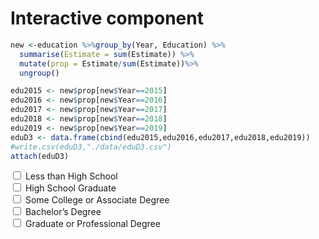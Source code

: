 # Interactive component

```r
new <-education %>%group_by(Year, Education) %>%
  summarise(Estimate = sum(Estimate)) %>%
  mutate(prop = Estimate/sum(Estimate))%>%
  ungroup()

```

```r
edu2015 <- new$prop[new$Year==2015]
edu2016 <- new$prop[new$Year==2016]
edu2017 <- new$prop[new$Year==2017]
edu2018 <- new$prop[new$Year==2018]
edu2019 <- new$prop[new$Year==2019]
eduD3 <- data.frame(cbind(edu2015,edu2016,edu2017,edu2018,edu2019))
#write.csv(eduD3,"./data/eduD3.csv")
attach(eduD3)
```





<script src="https://d3js.org/d3.v6.js"></script>  <!-- link to D3 library -->



  <input type="checkbox" id="lessHS" value="lessHS">
  <label for="vehicle1"> Less than High School</label><br>
  <input type="checkbox" id="HS" value="HS">
  <label for="vehicle2"> High School Graduate</label><br>
  <input type="checkbox" id ="associate" value="associate">
  <label for="vehicle3"> Some College or Associate Degree </label><br>
  <input type="checkbox" id="bachelor" value="bachelor">
  <label for="vehicle3"> Bachelor's Degree</label><br>
  <input type="checkbox" id="advanced" value="advanced">
  <label for="vehicle3"> Graduate or Professional Degree</label><br>
  


<div id= "plot"></div>

<script>
  var w = 750;
  var h = 550;
  var margin = {top: 25, right: 250, bottom: 25,left: 30};
  var innerWidth = w - margin.left - margin.right;
  var innerHeight = h - margin.top - margin.bottom;
  var lessHS = [[0.1285585,2015], [0.1254705,2016], [0.1201455,2017], [0.1167068,2018], [0.1139115,2019]];
  var HS = [[0.2756469,2015], [0.2717640,2016], [0.2713289,2017], [0.2686960,2018], [0.2689317,2019]];
  var associate = [[0.2897543,2015], [0.2899876,2016], [0.2886797,2017], [0.2885941,2018], [0.2858890,2019]];
  var bachelor = [[0.1901267,2015], [0.1933507,2016], [0.1969944,2017], [0.1998540,2018], [0.2033382,2019]];
  var advanced = [[0.1159136,2015], [0.1194270,2016], [0.1228514,2017], [0.1261490,2018], [0.1279295,2019]];
  
  var xScale = d3.scaleBand()
      .domain(d3.range(2015,2020))
      .range([0, innerWidth]);
      
  var yScale = d3.scaleLinear()
      .domain([0.1, 0.3])
      .range([innerHeight, 0])

  var xAxis = d3.axisBottom()
      .scale(xScale);

  var yAxis = d3.axisLeft()
      .scale(yScale);
  var svg =d3.select("div#plot")
      .append("svg")
      .attr("width",w)
      .attr("height",h);
      
  var mylinegen = d3.line()
  
  mylinegen
    .x(d => xScale(d[1])+50)
    .y(d => yScale(d[0]));
 
  svg.append("g")
      .attr("class", "xAxis")
      .attr("transform", `translate (${margin.left}, ${h - margin.bottom})`)
      .call(xAxis);

  svg.append("g")
      .attr("class", "yAxis")
      .attr("transform", `translate (${margin.left}, ${margin.top})`)
      .call(yAxis);
      
	d3.select("#lessHS").on("change",update1);
	d3.select("#HS").on("change",update2);
	d3.select("#associate").on("change",update3);
	d3.select("#bachelor").on("change",update4);
	d3.select("#advanced").on("change",update5);
  
  function drawline(data,ID,color,svg_){
  	var mypath = mylinegen(data);
    svg_.append("g")
				.attr("id",ID)
        .attr("transform", `translate (${margin.left}, ${margin.top})`)
        .append("path")
        .attr("d", mypath)
        .attr("fill", "none").attr("stroke", color)
        .attr("stroke-width", "3")
        .attr("stroke-dasharray","385 385")
        .attr("stroke-dashoffset", "385")
        .transition()
        .duration(1500)
        .attr('stroke-dashoffset', 0);
  }
  
  function add_legend(text, color,y,ID){
    svg.append("g")
        .attr("id", ID)
        .append("rect")
        .attr("x","500")
        .attr("y",y)
        .attr("width","20")
        .attr("height","20")
        .attr("fill", color);
    svg.append("text")
        .attr("id",ID)
        .attr("x","525")
        .attr("y", y+20)
        .text(text);
  }
	function update1(){
		  if(d3.select("input#lessHS").property("checked")){
		    drawline(lessHS,"lesshs","#c7f3ff",svg);
		    add_legend("Less Than High School","#c7f3ff",25,"legend1");
		  }else{
		    svg.select("#lesshs").remove();
		    svg.select("#legend1").remove();
		    svg.select("text#legend1").remove();
		  }
	};
	
	function update2(){
	  if(d3.select("input#HS").property("checked")){
		    drawline(HS,"hs","#b3cde3",svg);
		    add_legend("High School Graduate","#b3cde3",50,"legend2");
		}else{
		    svg.select("#hs").remove();
		    svg.select("#legend2").remove();
		    svg.select("text#legend2").remove();
		}
	};
	function update3(){
	  if(d3.select("input#associate").property("checked")){
		    drawline(associate,"associated","#6473bf",svg);
		    add_legend("Some College Degree","#6473bf",75,"legend3");

		}else{
        svg.select("#associated").remove();
		    svg.select("#legend3").remove();
		    svg.select("text#legend3").remove();
		}
	};
	function update4(){
	  if(d3.select("input#bachelor").property("checked")){
		    drawline(bachelor,"bachelors","#9b6cb9",svg);
		    add_legend("Bachelor's Degree","#9b6cb9",100,"legend4");

		}else{
        svg.select("#bachelors").remove();
		    svg.select("#legend4").remove();
		    svg.select("text#legend4").remove();
		}
	};
	function update5(){
	  if(d3.select("input#advanced").property("checked")){
		    drawline(advanced,"advance","#810f7c",svg);
		    add_legend("Graduate/Professional Degree","#810f7c",125,"legend5");

		}else{
        svg.select("#advance").remove();
        svg.select("#legend5").remove();
		    svg.select("text#legend5").remove();
		
		}
	};

</script>


